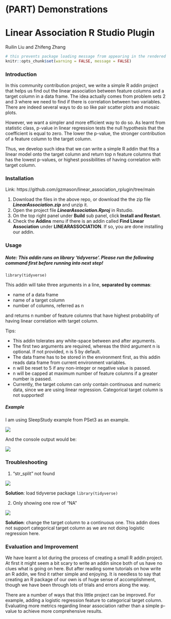 # (PART) Demonstrations {-}

# Linear Association R Studio Plugin

Ruilin Liu and Zhifeng Zhang

```r
# this prevents package loading message from appearing in the rendered version of your problem set
knitr::opts_chunk$set(warning = FALSE, message = FALSE)
```

### Introduction

In this community contribution project, we write a simple R addin project that helps us find out the linear association between feature columns and a target column in a data frame. The idea actually comes from problem sets 2 and 3 where we need to find if there is correlation between two variables. There are indeed several ways to do so like pair scatter plots and mosaic plots.

However, we want a simpler and more efficient way to do so. As learnt from statistic class, p-value in linear regression tests the null hypothesis that the coefficient is equal to zero. The lower the p-value, the stronger contribution of a feature column to the target column. 

Thus, we develop such idea that we can write a simple R addin that fits a linear model onto the target column and return top n feature columns that has the lowest p-values, or highest possibilities of having correlation with target column.


### Installation 
Link: https://github.com/gzmason/linear_association_rplugin/tree/main

1. Download the files in the above repo, or download the the zip file ***LinearAssociation.zip*** and unzip it. 
2. Open the project file ***LinearAssociation.Rproj*** in Rstudio.
3. On the top right panel under **Build**  sub panel, click **Install and Restart**.
4. Check the **Addins** menu if there is an addin called **Find Linear Association** under **LINEARASSOCIATION**. If so, you are done installing our addin.

### Usage

##### Note: This addin runs on library 'tidyverse'. Please run the following command first before running into next step!
`library(tidyverse)`


This addin will take three arguments in a line, **separated by commas**: 

* name of a data frame
* name of a target column
* number of columns, referred as n

and returns n number of feature columns that have highest probability of having linear correlation with target column.

Tips:

* This addin tolerates any white-space between and after arguments.
* The first two arguments are required, whereas the third argument n is optional. If not provided, n is 5 by default.
* The data frame has to be stored in the environment first, as this addin reads data frame from current environment variables. 
* n will be reset to 5 if any non-integer or negative value is passed.
* n will be capped at maximum number of feature columns if a greater number is passed.
* Currently, the target column can only contain continuous and numeric data, since we are using linear regression. Categorical target column is not supported!

##### Example
I am using SleepStudy example from PSet3 as an example. 

![](resources/Linear_Association/Linear_Association_example.jpg)

And the console output would be:

![](resources/Linear_Association/Linear_Association_console_output.jpg)

### Troubleshooting
1. "str_split" not found 

![](resources/Linear_Association/Linear_Association_error1.jpg)

**Solution**: load tidyverse package
`library(tidyverse)`

2. Only showing one row of "NA"

![](resources/Linear_Association/Linear_Association_error2.jpg)

**Solution**: change the target column to a continuous one. This addin does not support categorical target column as we are not doing logistic regression here. 

### Evaluation and Improvement

We have learnt a lot during the process of creating a small R addin project. At first it might seem a bit scary to write an addin since both of us have no clues what is going on here. But after reading some tutorials on how write an R addin, we find it rather simple and enjoying. It is needless to say that creating an R package of our own is of huge sense of accomplishment, though we have been through lots of trials and errors along the way. 

There are a number of ways that this little project can be improved. For example, adding a logistic regression feature to categorical target column. Evaluating more metrics regarding linear association rather than a simple p-value to achieve more comprehensive results. 
